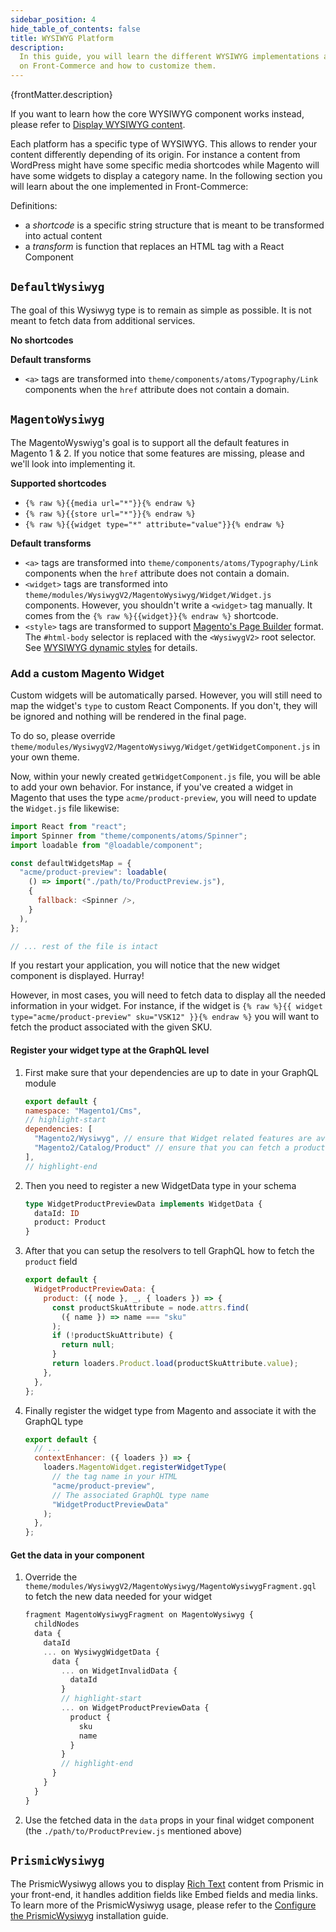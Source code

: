 ```yaml
---
sidebar_position: 4
hide_table_of_contents: false
title: WYSIWYG Platform
description:
  In this guide, you will learn the different WYSIWYG implementations available
  on Front-Commerce and how to customize them.
---
```



<p>{frontMatter.description}</p>

If you want to learn how the core WYSIWYG component works instead, please refer
to [Display WYSIWYG content](./wysiwyg).

Each platform has a specific type of WYSIWYG. This allows to render your content
differently depending of its origin. For instance a content from WordPress might
have some specific media shortcodes while Magento will have some widgets to
display a category name. In the following section you will learn about the one
implemented in Front-Commerce:

<div className="pl-4">
  <TOCInline toc={toc} maxHeadingLevel={4} />
</div>

Definitions:

- a _shortcode_ is a specific string structure that is meant to be transformed
  into actual content
- a _transform_ is function that replaces an HTML tag with a React Component

## `DefaultWysiwyg`

The goal of this Wysiwyg type is to remain as simple as possible. It is not
meant to fetch data from additional services.

**No shortcodes**

**Default transforms**

- `<a>` tags are transformed into `theme/components/atoms/Typography/Link`
  components when the `href` attribute does not contain a domain.

## `MagentoWysiwyg`

The MagentoWyswiyg's goal is to support all the default features in Magento 1
& 2. If you notice that some features are missing, please <ContactLink /> and
we'll look into implementing it.

**Supported shortcodes**

- `{% raw %}{{media url="*"}}{% endraw %}`
- `{% raw %}{{store url="*"}}{% endraw %}`
- `{% raw %}{{widget type="*" attribute="value"}}{% endraw %}`

**Default transforms**

- `<a>` tags are transformed into `theme/components/atoms/Typography/Link`
  components when the `href` attribute does not contain a domain.
- `<widget>` tags are transformed into
  `theme/modules/WysiwygV2/MagentoWysiwyg/Widget/Widget.js` components. However,
  you shouldn't write a `<widget>` tag manually. It comes from the
  `{% raw %}{{widget}}{% endraw %}` shortcode.
- `<style>` tags are transformed to support
  [Magento's Page Builder](/docs/magento2/page-builder) format. The `#html-body`
  selector is replaced with the `<WysiwygV2>` root selector. See
  [WYSIWYG dynamic styles](/docs/advanced/theme/wysiwyg#Dynamic-styles) for
  details.

### Add a custom Magento Widget

Custom widgets will be automatically parsed. However, you will still need to map
the widget's `type` to custom React Components. If you don't, they will be
ignored and nothing will be rendered in the final page.

To do so, please override
`theme/modules/WysiwygV2/MagentoWysiwyg/Widget/getWidgetComponent.js` in your
own theme.

Now, within your newly created `getWidgetComponent.js` file, you will be able to
add your own behavior. For instance, if you've created a widget in Magento that
uses the type `acme/product-preview`, you will need to update the `Widget.js`
file likewise:

```js title="my-module/modules/WysiwygV2/MagentoWysiwyg/Widget/getWidgetComponent.js"
import React from "react";
import Spinner from "theme/components/atoms/Spinner";
import loadable from "@loadable/component";

const defaultWidgetsMap = {
  "acme/product-preview": loadable(
    () => import("./path/to/ProductPreview.js"),
    {
      fallback: <Spinner />,
    }
  ),
};

// ... rest of the file is intact
```

If you restart your application, you will notice that the new widget component
is displayed. Hurray!

However, in most cases, you will need to fetch data to display all the needed
information in your widget. For instance, if the widget is
`{% raw %}{{ widget type="acme/product-preview" sku="VSK12" }}{% endraw %}` you
will want to fetch the product associated with the given SKU.

#### Register your widget type at the GraphQL level

1.  First make sure that your dependencies are up to date in your GraphQL module
    ```js title="my-module/server/modules/wysiwyg/index.js"
    export default {
    namespace: "Magento1/Cms",
    // highlight-start
    dependencies: [
      "Magento2/Wysiwyg", // ensure that Widget related features are available
      "Magento2/Catalog/Product" // ensure that you can fetch a product in your Wysiwyg data
    ],
    // highlight-end
    ```
1.  Then you need to register a new WidgetData type in your schema
    ```graphql title="my-module/server/modules/wysiwyg/schema.gql"
    type WidgetProductPreviewData implements WidgetData {
      dataId: ID
      product: Product
    }
    ```
1.  After that you can setup the resolvers to tell GraphQL how to fetch the
    `product` field
    ```js title="my-module/server/modules/wysiwyg/resolvers.js"
    export default {
      WidgetProductPreviewData: {
        product: ({ node }, _, { loaders }) => {
          const productSkuAttribute = node.attrs.find(
            ({ name }) => name === "sku"
          );
          if (!productSkuAttribute) {
            return null;
          }
          return loaders.Product.load(productSkuAttribute.value);
        },
      },
    };
    ```
1.  Finally register the widget type from Magento and associate it with the
    GraphQL type

    ```js title="my-module/server/modules/wysiwyg/index.js"
    export default {
      // ...
      contextEnhancer: ({ loaders }) => {
        loaders.MagentoWidget.registerWidgetType(
          // the tag name in your HTML
          "acme/product-preview",
          // The associated GraphQL type name
          "WidgetProductPreviewData"
        );
      },
    };
    ```

#### Get the data in your component

1.  Override the
    `theme/modules/WysiwygV2/MagentoWysiwyg/MagentoWysiwygFragment.gql` to fetch
    the new data needed for your widget
    ```js title="my-module/modules/WysiwygV2/MagentoWysiwyg/MagentoWysiwygFragment.gql"
    fragment MagentoWysiwygFragment on MagentoWysiwyg {
      childNodes
      data {
        dataId
        ... on WysiwygWidgetData {
          data {
            ... on WidgetInvalidData {
              dataId
            }
            // highlight-start
            ... on WidgetProductPreviewData {
              product {
                sku
                name
              }
            }
            // highlight-end
          }
        }
      }
    }
    ```
1.  Use the fetched data in the `data` props in your final widget component (the
    `./path/to/ProductPreview.js` mentioned above)

## `PrismicWysiwyg`

The PrismicWysiwyg allows you to display
[Rich Text](https://prismic.io/docs/core-concepts/edit-rich-text) content from
Prismic in your front-end, it handles addition fields like Embed fields and
media links. To learn more of the PrismicWysiwyg usage, please refer to the
[Configure the PrismicWysiwyg](/docs/prismic/installation#Optional-Configure-the-PrismicWysiwyg)
installation guide.
